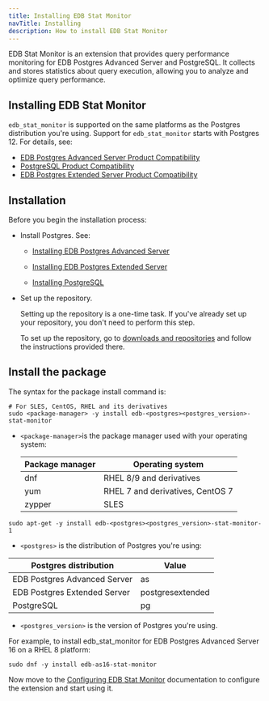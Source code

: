 ```yaml
---
title: Installing EDB Stat Monitor
navTitle: Installing
description: How to install EDB Stat Monitor
---
```


EDB Stat Monitor is an extension that provides query performance monitoring for EDB Postgres Advanced Server and PostgreSQL. It collects and stores statistics about query execution, allowing you to analyze and optimize query performance.

## Installing EDB Stat Monitor
`edb_stat_monitor` is supported on the same platforms as the Postgres distribution you're using. Support for `edb_stat_monitor` starts with Postgres 12. For details, see:

- [EDB Postgres Advanced Server Product Compatibility](https://www.enterprisedb.com/platform-compatibility#epas)
- [PostgreSQL Product Compatibility](https://www.enterprisedb.com/resources/platform-compatibility#pg)
- [EDB Postgres Extended Server Product Compatibility](https://www.enterprisedb.com/resources/platform-compatibility#epas_extended)

## Installation

Before you begin the installation process:

- Install Postgres. See: 

  - [Installing EDB Postgres Advanced Server](/epas/latest/installing/)

  - [Installing EDB Postgres Extended Server](/pge/latest/installing/)

  - [Installing PostgreSQL](https://www.postgresql.org/download/) 

- Set up the repository.

  Setting up the repository is a one-time task. If you've already set up your repository, you don't need to perform this step.

  To set up the repository, go to [downloads and repositories](/repos/getting_started/) and follow the instructions provided there.

## Install the package

The syntax for the package install command is:

<TabContainer>
<Tab title="For SLES, CentOS, RHEL and its derivatives">

```shell
# For SLES, CentOS, RHEL and its derivatives
sudo <package-manager> -y install edb-<postgres><postgres_version>-stat-monitor
```

- `<package-manager>`is the package manager used with your operating system:

  | Package manager |             Operating system     |
  | --------------- | -------------------------------- |
  | dnf             | RHEL 8/9 and derivatives         |
  | yum             | RHEL 7 and derivatives, CentOS 7 |
  | zypper          | SLES                             |

</Tab>
<Tab title="For Debian and Ubuntu">

```shell
sudo apt-get -y install edb-<postgres><postgres_version>-stat-monitor-1
```

</Tab>
</TabContainer>

- `<postgres>` is the distribution of Postgres you're using:

 | Postgres distribution        | Value            |
 |------------------------------|------------------|
 | EDB Postgres Advanced Server | as               |
 | EDB Postgres Extended Server | postgresextended |
 | PostgreSQL                   | pg               |

- `<postgres_version>` is the version of Postgres you're using.

For example, to install edb_stat_monitor for EDB Postgres Advanced Server 16 on a RHEL 8 platform:

```shell
sudo dnf -y install edb-as16-stat-monitor
```

Now move to the [Configuring EDB Stat Monitor](configuring) documentation to configure the extension and start using it.
